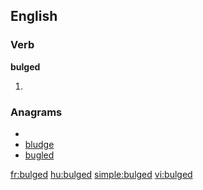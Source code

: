 
==English==

===Verb===
'''bulged'''

# {{past of|[[bulge]]}}

===Anagrams===
* {{alphagram|bdeglu}}
* [[bludge#English|bludge]]
* [[bugled#English|bugled]]


[[fr:bulged]]
[[hu:bulged]]
[[simple:bulged]]
[[vi:bulged]]